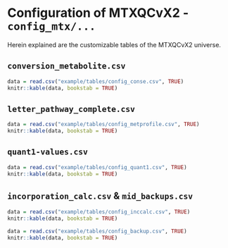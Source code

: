 # Configuration of MTXQCvX2 - `config_mtx/...`{#config}

Herein explained are the customizable tables of the MTXQCvX2 universe.

## `conversion_metabolite.csv`


```r
data = read.csv("example/tables/config_conse.csv", TRUE)
knitr::kable(data, bookstab = TRUE)
```


## `letter_pathway_complete.csv`

```r

data = read.csv("example/tables/config_metprofile.csv", TRUE)
knitr::kable(data, bookstab = TRUE)

```

## `quant1-values.csv`

```r

data = read.csv("example/tables/config_quant1.csv", TRUE)
knitr::kable(data, bookstab = TRUE)

```

## `incorporation_calc.csv` \& `mid_backups.csv`

```r

data = read.csv("example/tables/config_inccalc.csv", TRUE)
knitr::kable(data, bookstab = TRUE)

```

```r

data = read.csv("example/tables/config_backup.csv", TRUE)
knitr::kable(data, bookstab = TRUE)

```


